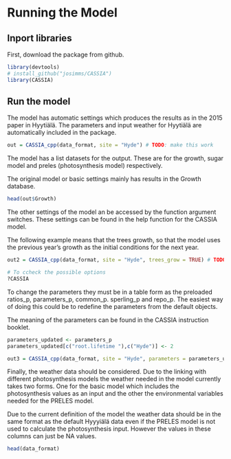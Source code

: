 # Running the Model

## Inport libraries

First, download the package from github.

```r
library(devtools)
# install_github("josimms/CASSIA")
library(CASSIA)
```

## Run the model

The model has automatic settings which produces the results as in the 2015 paper in Hyytiälä. The parameters and input weather for Hyytiälä are automatically included in the package.

```r
out = CASSIA_cpp(data_format, site = "Hyde") # TODO: make this work
```

The model has a list datasets for the output. These are for the growth, sugar model and preles (photosynthesis model) respectively.

The original model or basic settings mainly has results in the Growth database.

```r
head(out$Growth)
```

The other settings of the model an be accessed by the function argument switches. These settings can be found in the help function for the CASSIA model. 

The following example means that the trees growth, so that the model uses the previous year's growth as the initial conditions for the next year.

```r
out2 = CASSIA_cpp(data_format, site = "Hyde", trees_grow = TRUE) # TODO: make this work

# To ccheck the possible options
?CASSIA
```

To change the parameters they must be in a table form as the preloaded ratios_p, parameters_p, common_p. sperling_p and repo_p. The easiest way of doing this could be to redefine the parameters from the default objects.

The meaning of the parameters can be found in the CASSIA instruction booklet.

```r
parameters_updated <- parameters_p
parameters_updated[c("root.lifetime	"),c("Hyde")] <- 2

out3 = CASSIA_cpp(data_format, site = "Hyde", parameters = parameters_updated) # TODO: make this work
```

Finally, the weather data should be considered. Due to the linking with different photosynthesis models the weather needed in the model currently takes two forms. One for the basic model which includes the photosynthesis values as an input and the other the environmental variables needed for the PRELES model.

Due to the current definition of the model the weather data should be in the same format as the default Hyyyiälä data even if the PRELES model is not used to calculate the photosynthesis input. However the values in these columns can just be NA values.

```r
head(data_format)
```
